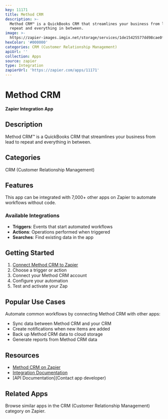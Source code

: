 ```yaml
---
key: 11171
title: Method CRM
description: >-
  Method CRM™ is a QuickBooks CRM that streamlines your business from lead to
  repeat and everything in between.
image: >-
  https://zapier-images.imgix.net/storage/services/1de15425577dd98cae0f8a5b7fe9c781.png?auto=format%2Ccompress&ixlib=python-3.0.0&q=50
hexColor: '#000000'
categories: CRM (Customer Relationship Management)
apiUrl: ''
collection: Apps
source: zapier
type: Integration
zapierUrl: 'https://zapier.com/apps/11171'
---
```

# Method CRM

**Zapier Integration App**

## Description

Method CRM™ is a QuickBooks CRM that streamlines your business from lead to repeat and everything in between.

## Categories

CRM (Customer Relationship Management)

## Features

This app can be integrated with 7,000+ other apps on Zapier to automate workflows without code.

### Available Integrations

- **Triggers**: Events that start automated workflows
- **Actions**: Operations performed when triggered
- **Searches**: Find existing data in the app

## Getting Started

1. [Connect Method CRM to Zapier](https://zapier.com/apps/11171)
2. Choose a trigger or action
3. Connect your Method CRM account
4. Configure your automation
5. Test and activate your Zap

## Popular Use Cases

Automate common workflows by connecting Method CRM with other apps:

- Sync data between Method CRM and your CRM
- Create notifications when new items are added
- Back up Method CRM data to cloud storage
- Generate reports from Method CRM data

## Resources

- [Method CRM on Zapier](https://zapier.com/apps/11171)
- [Integration Documentation](https://zapier.com/apps/11171/integrations)
- [API Documentation](Contact app developer)

## Related Apps

Browse similar apps in the CRM (Customer Relationship Management) category on Zapier.
